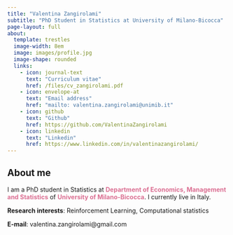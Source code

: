 ```yaml
---
title: "Valentina Zangirolami"
subtitle: "PhD Student in Statistics at University of Milano-Bicocca"
page-layout: full
about:
  template: trestles
  image-width: 8em
  image: images/profile.jpg
  image-shape: rounded
  links:
    - icon: journal-text
      text: "Curriculum vitae"
      href: /files/cv_zangirolami.pdf
    - icon: envelope-at
      text: "Email address"
      href: "mailto: valentina.zangirolami@unimib.it"
    - icon: github
      text: "Github"
      href: https://github.com/ValentinaZangirolami
    - icon: linkedin
      text: "Linkedin"
      href: https://www.linkedin.com/in/valentinazangirolami/
---
```

## About me {.central}

I am a PhD student in Statistics at [Department of Economics, Management and Statistics]{style="color: palevioletred; font-weight: bold;"} of [University of Milano-Bicocca]{style="color: palevioletred; font-weight: bold;"}. I currently live in Italy.

**Research interests**: Reinforcement Learning, Computational statistics

**E-mail**: valentina.zangirolami@gmail.com


